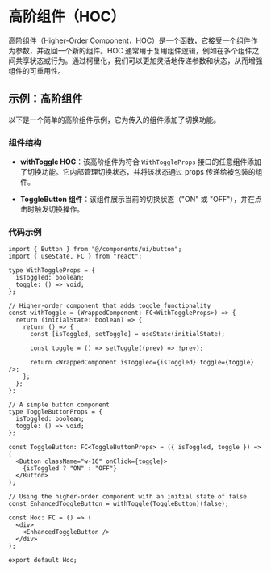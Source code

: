 
# 高阶组件（HOC）

高阶组件（Higher-Order Component，HOC）是一个函数，它接受一个组件作为参数，并返回一个新的组件。HOC 通常用于复用组件逻辑，例如在多个组件之间共享状态或行为。通过柯里化，我们可以更加灵活地传递参数和状态，从而增强组件的可重用性。

## 示例：高阶组件

以下是一个简单的高阶组件示例，它为传入的组件添加了切换功能。

<Hoc />

### 组件结构

- **withToggle HOC**：该高阶组件为符合 `WithToggleProps` 接口的任意组件添加了切换功能。它内部管理切换状态，并将该状态通过 props 传递给被包装的组件。
  
- **ToggleButton 组件**：该组件展示当前的切换状态（"ON" 或 "OFF"），并在点击时触发切换操作。

### 代码示例

```tsx
import { Button } from "@/components/ui/button";
import { useState, FC } from "react";

type WithToggleProps = {
  isToggled: boolean;
  toggle: () => void;
};

// Higher-order component that adds toggle functionality
const withToggle = (WrappedComponent: FC<WithToggleProps>) => {
  return (initialState: boolean) => {
    return () => {
      const [isToggled, setToggle] = useState(initialState);

      const toggle = () => setToggle((prev) => !prev);

      return <WrappedComponent isToggled={isToggled} toggle={toggle} />;
    };
  };
};

// A simple button component
type ToggleButtonProps = {
  isToggled: boolean;
  toggle: () => void;
};

const ToggleButton: FC<ToggleButtonProps> = ({ isToggled, toggle }) => (
  <Button className="w-16" onClick={toggle}>
    {isToggled ? "ON" : "OFF"}
  </Button>
);

// Using the higher-order component with an initial state of false
const EnhancedToggleButton = withToggle(ToggleButton)(false);

const Hoc: FC = () => (
  <div>
    <EnhancedToggleButton />
  </div>
);

export default Hoc;
```